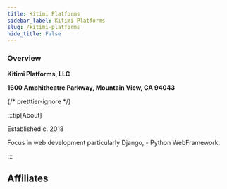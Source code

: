 ```yaml
---
title: Kitimi Platforms
sidebar_label: Kitimi Platforms
slug: /kitimi-platforms
hide_title: False
---
```




### Overview

**Kitimi Platforms, LLC**

**1600 Amphitheatre Parkway, Mountain View, CA 94043**

{/* pretttier-ignore */}


:::tip[About]

Established c. 2018

Focus in web development particularly Django, - Python WebFramework.

:::







## Affiliates

<DocCardList />
